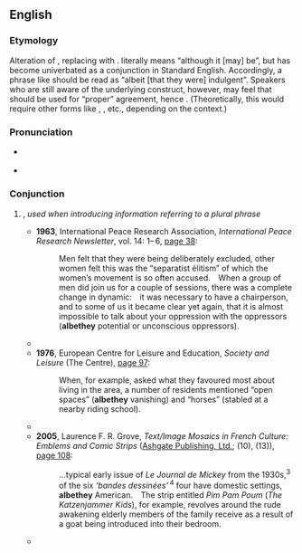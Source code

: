 ==English==

===Etymology===
Alteration of {{m|en|albeit}}, replacing {{m|en|it}} with {{m|en|they}}. {{m|en||Albeit}} literally means “although it [may] be”, but has become univerbated as a conjunction in Standard English. Accordingly, a phrase like {{m|en||they were good parents, albeit indulgent}} should be read as “albeit [that they were] indulgent”. Speakers who are still aware of the underlying construct, however, may feel that {{m|en||they}} should be used for “proper” agreement, hence {{m|en||albethey indulgent}}. (Theoretically, this would require other forms like {{m|en||*albehe}}, {{m|en||*albeshe}}, etc., depending on the context.)

===Pronunciation===
* {{a|RP}} {{IPA|en|/ɔːlˈbiðeɪ/}}
* {{audio|en|LL-Q1860 (eng)-Vealhurl-albethey.wav |Audio (UK)}}

===Conjunction===
{{en-con}}

# {{lb|en|rare|nonstandard}} {{alternative form of|en|albeit}}, ''used when introducing information referring to a plural phrase''
#* '''1963''', International Peace Research Association, ''International Peace Research Newsletter'', vol. 14: 1– 6, [http://www.google.co.uk/books?id=MnscAAAAIAAJ&q=albethey&dq=albethey&pgis=1 page 38]:
#*: Men felt that they were being deliberately excluded, other women felt this was the “separatist élitism” of which the women’s movement is so often accused. When a group of men did join us for a couple of sessions, there was a complete change in dynamic: it was necessary to have a chairperson, and to some of us it became clear yet again, that it is almost impossible to talk about your oppression with the oppressors ('''albethey''' potential or unconscious oppressors).
#* {{quote-text|en|year=1972|author=M. Abel of the East Asia Christian Conference|title=The Asian Meaning of Modernization: East Asia Christian Conference Studies|page=136|url=http://www.google.co.uk/books?id=bUEtAAAAIAAJ&q=albethey&dq=albethey&pgis=1|passage=But we would submit that it is going much too far to claim that all secularization arises from biblical influences — '''albethey''' indirect or incognito in many cases.}}
#* '''1976''', European Centre for Leisure and Education, ''Society and Leisure'' (The Centre), [http://www.google.co.uk/books?id=ORIKAAAAIAAJ&q=albethey&dq=albethey&pgis=1 page 97]:
#*: When, for example, asked what they favoured most about living in the area, a number of residents mentioned “open spaces” ('''albethey''' vanishing) and “horses” (stabled at a nearby riding school).
#* {{quote-book|en|year=1977|author=Gileon Holroyd|title=Studies in Library Management|pageurl=http://www.google.co.uk/books?id=Z6xAAAAAMAAJ&q=albethey&dq=albethey&pgis=1|page=97|publisher=Shoe String Pr Inc|isbn=0208015477
|passage=The absence of any well established union structure can severely inhibit and possibly damage a service standard by virtue of the resultant inaction on behalf of inadequately motivated staff. This will arise whenever there is a situation where the library policy is controlled by non-professionals, '''albethey''' democratically elected laymen, or whenever the library director is involved with policy making: both these factors have already been broached in a quotation above (29).}}
#* '''2005''', Laurence F. R. Grove, ''Text/Image Mosaics in French Culture: Emblems and Comic Strips'' ([https://web.archive.org/web/20071008023803/http://www.ashgate.com/ Ashgate Publishing, Ltd.]; {{ISBN|0754634884}} (10), {{ISBN|978-0754634881}} (13)), [http://www.google.co.uk/books?id=zQWmlJPHyeoC&pg=PA108&dq=albethey&sig=APeWy6u_89gg0_EjoEqPvv647_4 page 108]:
#*: …typical early issue of ''Le Journal de Mickey'' from the 1930s,<sup>3</sup> of the six ''‘bandes dessinées’'' <sup>4</sup> four have domestic settings, '''albethey''' American. The strip entitled ''Pim Pam Poum'' (''The Katzenjammer Kids''), for example, revolves around the rude awakening elderly members of the family receive as a result of a goat being introduced into their bedroom.
#* {{seemoreCites|en}}